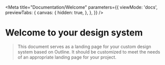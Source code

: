 
<Meta
  title="Documentation/Welcome"
  parameters={{
    viewMode: 'docs',
    previewTabs: {
      canvas: {
        hidden: true,
      },
    },
  }}
/>

# Welcome to your design system

> This document serves as a landing page for your custom design system based on Outline. 
> It should be customized to meet the needs of an appropriate landing page for your project.

